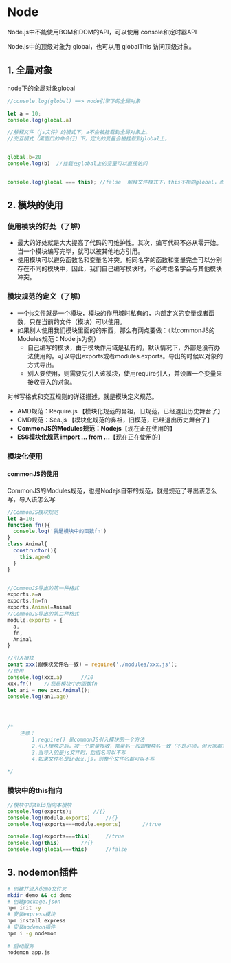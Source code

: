# Node

Node.js中不能使用BOM和DOM的API，可以使用 console和定时器API

Node.js中的顶级对象为 global，也可以用 globalThis 访问顶级对象。



## 1. 全局对象

node下的全局对象global

```js
//console.log(global) ==> node引擎下的全局对象

let a = 10;
console.log(global.a)

//解释文件（js文件）的模式下，a不会被挂载到全局对象上。
//交互模式（黑窗口的命令行）下，定义的变量会被挂载到global上。


global.b=20
console.log(b)  //挂载在global上的变量可以直接访问


console.log(global === this); //false  解释文件模式下，this不指向global，而是指向本模块（该js文件）；但是在交互模式下，this指向global。

```



## 2. 模块的使用

### 使用模块的好处（了解）

- 最大的好处就是大大提高了代码的可维护性。其次，编写代码不必从零开始。当一个模块编写完毕，就可以被其他地方引用。
- 使用模块可以避免函数名和变量名冲突。相同名字的函数和变量完全可以分别存在不同的模块中，因此，我们自己编写模块时，不必考虑名字会与其他模块冲突。

### 模块规范的定义（了解）

- 一个js文件就是一个模块，模块的作用域时私有的，内部定义的变量或者函数，只在当前的文件（模块）可以使用。
- 如果别人使用我们模块里面的的东西，那么有两点要做：（以commonJS的Modules规范：Node.js为例）
  - 自己编写的模块，由于模块作用域是私有的，默认情况下，外部是没有办法使用的。可以导出exports或者modules.exports。导出的时候以对象的方式导出。
  - 别人要使用，则需要先引入该模块，使用require引入，并设置一个变量来接收导入的对象。

对书写格式和交互规则的详细描述，就是模块定义规范。

- AMD规范：Require.js	【模块化规范的鼻祖，旧规范，已经退出历史舞台了】
- CMD规范：Sea.js     【模块化规范的鼻祖，旧模范，已经退出历史舞台了】
- **CommonJS的Modules规范：Nodejs**【现在正在使用的】
- **ES6模块化规范 import ... from ...**【现在正在使用的】



### 模块化使用

#### commonJS的使用

CommonJS的Modules规范，也是Nodejs自带的规范，就是规范了导出该怎么写，导入该怎么写

```js
//CommonJS模块规范
let a=10;
function fn(){
  console.log('我是模块中的函数fn')
}
class Animal{
  constructor(){
    this.age=0
  }
}


//CommonJS导出的第一种格式
exports.a=a
exports.fn=fn
exports.Animal=Animal
//CommonJS导出的第二种格式
module.exports = {
  a,
  fn,
  Animal
}

//引入模块
const xxx(跟模块文件名一致) = require('./modules/xxx.js');
//使用
console.log(xxx.a)  	//10
xxx.fn()	//我是模块中的函数fn
let ani = new xxx.Animal();
console.log(an1.age)




/*
	注意：
		1.require() 是commonJS引入模块的一个方法
		2.引入模块之后，被一个常量接收，常量名一般跟模块名一致（不是必须，但大家都这么做）
		3.当导入的是js文件时，后缀名可以不写
		4.如果文件名是index.js，则整个文件名都可以不写

*/
```



### 模块中的this指向

```js
//模块中的this指向本模块
console.log(exports);		//{}
console.log(module.exports)		//{}
console.log(exports===module.exports)		//true

console.log(exports===this)		//true
console.log(this)		//{}
console.log(global===this)		//false

```

## 3. nodemon插件

```sh
# 创建并进入demo文件夹
mkdir demo && cd demo
# 创建package.json
npm init -y
# 安装express模块
npm install express
# 安装nodemon插件
npm i -g nodemon

# 启动服务
nodemon app.js
```

